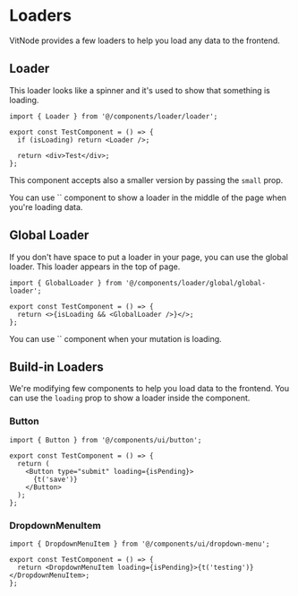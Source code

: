 
# Loaders

VitNode provides a few loaders to help you load any data to the frontend.

## Loader

This loader looks like a spinner and it's used to show that something is loading.

```tsx
import { Loader } from '@/components/loader/loader';

export const TestComponent = () => {
  if (isLoading) return <Loader />;

  return <div>Test</div>;
};
```

This component accepts also a smaller version by passing the `small` prop.

<Callout type="info" emoji="ℹ️">
  You can use `<Loader />` component to show a loader in the middle of the page when you're loading
  data.
</Callout>

## Global Loader

If you don't have space to put a loader in your page, you can use the global loader.
This loader appears in the top of page.

```tsx
import { GlobalLoader } from '@/components/loader/global/global-loader';

export const TestComponent = () => {
  return <>{isLoading && <GlobalLoader />}</>;
};
```

<Callout type="info" emoji="ℹ️">
  You can use `<GlobalLoader />` component when your mutation is loading.
</Callout>

## Build-in Loaders

We're modifying few components to help you load data to the frontend. You can use the `loading` prop to show a loader inside the component.

### Button

```tsx
import { Button } from '@/components/ui/button';

export const TestComponent = () => {
  return (
    <Button type="submit" loading={isPending}>
      {t('save')}
    </Button>
  );
};
```

### DropdownMenuItem

```tsx
import { DropdownMenuItem } from '@/components/ui/dropdown-menu';

export const TestComponent = () => {
  return <DropdownMenuItem loading={isPending}>{t('testing')}</DropdownMenuItem>;
};
```
